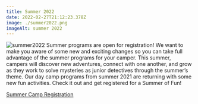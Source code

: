 ```yaml
---
title: Summer 2022
date: 2022-02-27T21:12:23.378Z
image: ./summer2022.png
imageAlt: summer 2022
---
```


![summer2022](summer2022.png)
Summer programs are open for registration! We want to make you aware of some new and exciting changes so you can take full advantage of the summer programs for your camper. This summer, campers will discover new adventures, connect with one another, and grow as they work to solve mysteries as junior detectives through the summer’s theme. Our day camp programs from summer 2021 are returning with some new fun activities. Check it out and get registered for a Summer of Fun!

<div className="text-center mt-4 text-green-200 hover:text-indigo-400 hover:underline font-cursive text-2xl">
  <a href="https://royalridges.org/registration">Summer Camp Registration</a>
</div>
